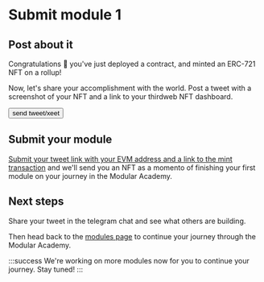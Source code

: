 # Submit module 1


## Post about it

Congratulations 🎉 you've just deployed a contract, and minted an ERC-721 NFT on a rollup!

Now, let's share your accomplishment with the world. Post a tweet with a screenshot of your NFT and a link to your thirdweb NFT dashboard.

<Button href="https://twitter.com/intent/tweet?text=I just finished module 1 of Modular Academy! Check out my NFT" variant="accent" target="_blank">send tweet/xeet</Button>

## Submit your module

[Submit your tweet link with your EVM address and a link to the mint transaction](https://forms.gle/p4MNauxsz6ijnfjR8) and we'll send you an NFT as a momento of finishing your first module on your journey in the Modular Academy.

## Next steps

Share your tweet in the telegram chat and see what others are building.

Then head back to the [modules page](/build-whatever) to continue your journey through the Modular Academy.

:::success
We're working on more modules now for you to continue your journey. Stay tuned!
:::
